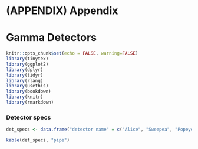 # (APPENDIX) Appendix {-}

# Gamma Detectors

```r
knitr::opts_chunk$set(echo = FALSE, warning=FALSE)
library(tinytex)
library(ggplot2)
library(dplyr)
library(tidyr)
library(rlang)
library(usethis)
library(bookdown)
library(knitr)
library(rmarkdown)
```

### Detector specs

```r
det_specs <- data.frame("detector name" = c("Alice", "Sweepea", "Popeye", "Oliveoyl"), "detector model" = c("BE3825","BE3825","GC4018","GCW4023"), "serial number" = c("13263", "8970", "9944", "1570"))

kable(det_specs, "pipe")
```
